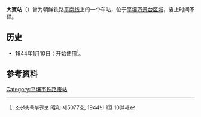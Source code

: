 {{unreferenced|time=2015-01-15T04:37:59+00:00}}
{{朝鮮半島車站資訊
|公司色 = black
|文字色 = 
|站名 = 大寶站
|圖片 = 
|pxl = 
|圖片說明 =
|前一站 = [[七沟站|七沟]]
|前一站距離 = 5.8
|後一站距離 = 2.5
|後一站 = [[大平站_(平壤市)|大平]]
|諺文 = 대보역
|朝鮮漢字 = 大寶驛
|文觀部式 = Daebo-yeok
|馬-賴式 =Taebo-yŏk
|副站名 = 
|車站編號 = 
|停站路線數 = 
|所屬公司 = [[朝鲜总督府铁道局|朝鲜总督府铁道局]]
|所屬路線 = [[平南线|平南线]]
|距離 = 13.3
|起點站 = [[平壤站|平壤]]
|所在地 =[[平壤|平壤]][[万景台区域|万景台区域]]
|車站構造 = 地面车站
|月台配置 = 
|啟用年月日 = 1944年1月10日 
|廢站年月日 = 
|上下車人次 = 
|統計年度 = 
|轉車 = 
|備註 = 
|全寬備註 = 
}}

'''大寶站'''（{{kor|諺=대보역|漢=大寶驛|羅=Taebo yŏk|f=y}}）曾为朝鲜铁路[[平南线|平南线]]上的一个车站，位于[[平壤|平壤]][[万景台区域|万景台区域]]，废止时间不详。

== 历史 ==
*1944年1月10日：开始使用<ref>조선총독부관보 昭和 제5077호, 1944년 1월 10일자</ref>。

== 参考资料 ==
{{reflist}}

{{平南线}}

[[Category:平壤市铁路废站|Category:平壤市铁路废站]]